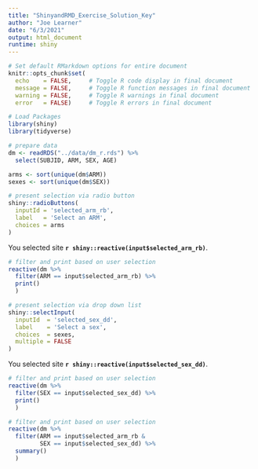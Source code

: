 ---
title: "ShinyandRMD_Exercise_Solution_Key"
author: "Joe Learner"
date: "6/3/2021"
output: html_document
runtime: shiny
---

```{r setup, include=FALSE}
# Set default RMarkdown options for entire document
knitr::opts_chunk$set(
  echo    = FALSE,     # Toggle R code display in final document
  message = FALSE,     # Toggle R function messages in final document
  warning = FALSE,     # Toggle R warnings in final document
  error   = FALSE)     # Toggle R errors in final document

# Load Packages
library(shiny)
library(tidyverse)

# prepare data
dm <- readRDS("../data/dm_r.rds") %>% 
  select(SUBJID, ARM, SEX, AGE) 

arms <- sort(unique(dm$ARM))
sexes <- sort(unique(dm$SEX))
```

```{r shiny-input-rb}
# present selection via radio button
shiny::radioButtons(
  inputId = 'selected_arm_rb',
  label   = 'Select an ARM',
  choices = arms
)
```

You selected site <b>`r shiny::reactive(input$selected_arm_rb)`</b>.

```{r shiny-output-raw-rb}

# filter and print based on user selection
reactive(dm %>%
  filter(ARM == input$selected_arm_rb) %>% 
  print()
  )
```


```{r shiny-input-dd}

# present selection via drop down list
shiny::selectInput(
  inputId  = 'selected_sex_dd',
  label    = 'Select a sex',
  choices  = sexes,
  multiple = FALSE
)
```

You selected site <b>`r shiny::reactive(input$selected_sex_dd)`</b>.

```{r shiny-output-dd}

# filter and print based on user selection
reactive(dm %>%
  filter(SEX == input$selected_sex_dd) %>% 
  print()
  )
```

```{r shiny-output-both}

# filter and print based on user selection
reactive(dm %>%
  filter(ARM == input$selected_arm_rb &
         SEX == input$selected_sex_dd) %>% 
  summary() 
  )
```

